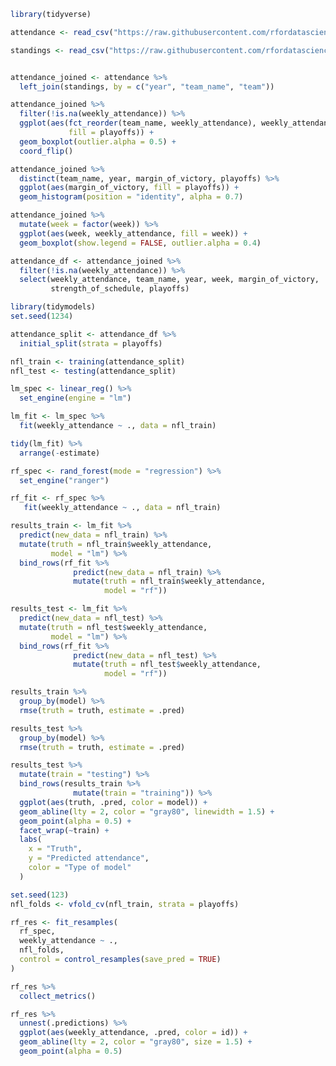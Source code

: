 ```r
library(tidyverse)
```

```r
attendance <- read_csv("https://raw.githubusercontent.com/rfordatascience/tidytuesday/master/data/2020/2020-02-04/attendance.csv")

standings <- read_csv("https://raw.githubusercontent.com/rfordatascience/tidytuesday/master/data/2020/2020-02-04/standings.csv")


attendance_joined <- attendance %>% 
  left_join(standings, by = c("year", "team_name", "team"))
```

```r
attendance_joined %>% 
  filter(!is.na(weekly_attendance)) %>% 
  ggplot(aes(fct_reorder(team_name, weekly_attendance), weekly_attendance,
             fill = playoffs)) +
  geom_boxplot(outlier.alpha = 0.5) +
  coord_flip()
```

```r
attendance_joined %>% 
  distinct(team_name, year, margin_of_victory, playoffs) %>% 
  ggplot(aes(margin_of_victory, fill = playoffs)) +
  geom_histogram(position = "identity", alpha = 0.7)
```

```r
attendance_joined %>% 
  mutate(week = factor(week)) %>% 
  ggplot(aes(week, weekly_attendance, fill = week)) +
  geom_boxplot(show.legend = FALSE, outlier.alpha = 0.4)
```

```r
attendance_df <- attendance_joined %>% 
  filter(!is.na(weekly_attendance)) %>% 
  select(weekly_attendance, team_name, year, week, margin_of_victory,
         strength_of_schedule, playoffs)
```

```r
library(tidymodels)
set.seed(1234)

attendance_split <- attendance_df %>% 
  initial_split(strata = playoffs)

nfl_train <- training(attendance_split)
nfl_test <- testing(attendance_split)
```

```r
lm_spec <- linear_reg() %>% 
  set_engine(engine = "lm")

lm_fit <- lm_spec %>% 
  fit(weekly_attendance ~ ., data = nfl_train)

tidy(lm_fit) %>% 
  arrange(-estimate)

```

```r
rf_spec <- rand_forest(mode = "regression") %>% 
  set_engine("ranger")

rf_fit <- rf_spec %>% 
   fit(weekly_attendance ~ ., data = nfl_train)
```

```r
results_train <- lm_fit %>% 
  predict(new_data = nfl_train) %>% 
  mutate(truth = nfl_train$weekly_attendance,
         model = "lm") %>% 
  bind_rows(rf_fit %>% 
              predict(new_data = nfl_train) %>% 
              mutate(truth = nfl_train$weekly_attendance,
                     model = "rf"))

results_test <- lm_fit %>% 
  predict(new_data = nfl_test) %>% 
  mutate(truth = nfl_test$weekly_attendance,
         model = "lm") %>% 
  bind_rows(rf_fit %>% 
              predict(new_data = nfl_test) %>% 
              mutate(truth = nfl_test$weekly_attendance,
                     model = "rf"))
```

```r
results_train %>% 
  group_by(model) %>% 
  rmse(truth = truth, estimate = .pred)

results_test %>% 
  group_by(model) %>% 
  rmse(truth = truth, estimate = .pred)
```

```r

results_test %>% 
  mutate(train = "testing") %>% 
  bind_rows(results_train %>% 
              mutate(train = "training")) %>% 
  ggplot(aes(truth, .pred, color = model)) +
  geom_abline(lty = 2, color = "gray80", linewidth = 1.5) +
  geom_point(alpha = 0.5) +
  facet_wrap(~train) +
  labs(
    x = "Truth",
    y = "Predicted attendance",
    color = "Type of model"
  )

```


```r
set.seed(123)
nfl_folds <- vfold_cv(nfl_train, strata = playoffs)

rf_res <- fit_resamples(
  rf_spec,
  weekly_attendance ~ .,
  nfl_folds,
  control = control_resamples(save_pred = TRUE)
)

rf_res %>% 
  collect_metrics()

```

```r
rf_res %>% 
  unnest(.predictions) %>% 
  ggplot(aes(weekly_attendance, .pred, color = id)) +
  geom_abline(lty = 2, color = "gray80", size = 1.5) +
  geom_point(alpha = 0.5)
```


```r

```















































